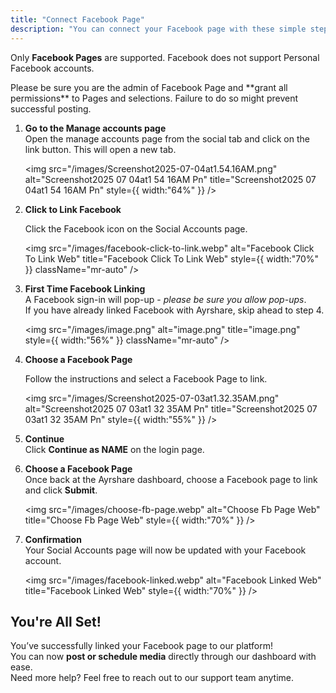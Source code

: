 ```yaml
---
title: "Connect Facebook Page"
description: "You can connect your Facebook page with these simple steps"
---
```


Only **Facebook Pages** are supported. Facebook does not support Personal Facebook accounts.

<Tip>
  Please be sure you are the admin of Facebook Page and **grant all permissions** to Pages and selections. Failure to do so might prevent successful posting.
</Tip>

1. **Go to the Manage accounts page**\
   Open the manage accounts page from the social tab and click on the link button. This will open a new tab.

   <img
     src="/images/Screenshot2025-07-04at1.54.16AM.png"
     alt="Screenshot2025 07 04at1 54 16AM Pn"
     title="Screenshot2025 07 04at1 54 16AM Pn"
     style={{ width:"64%" }}
   />
2. **Click to Link Facebook**

   Click the Facebook icon on the Social Accounts page.

   <img
     src="/images/facebook-click-to-link.webp"
     alt="Facebook Click To Link Web"
     title="Facebook Click To Link Web"
     style={{ width:"70%" }}
     className="mr-auto"
   />
3. **First Time Facebook Linking**\
   A Facebook sign-in will pop-up - _please be sure you allow pop-ups_.\
   If you have already linked Facebook with Ayrshare, skip ahead to step 4.

   <img
     src="/images/image.png"
     alt="image.png"
     title="image.png"
     style={{ width:"56%" }}
     className="mr-auto"
   />
4. **Choose a Facebook Page**

   Follow the instructions and select a Facebook Page to link.

   <img
     src="/images/Screenshot2025-07-03at1.32.35AM.png"
     alt="Screenshot2025 07 03at1 32 35AM Pn"
     title="Screenshot2025 07 03at1 32 35AM Pn"
     style={{ width:"55%" }}
   />
5. **Continue**\
   Click **Continue as NAME** on the login page.
6. **Choose a Facebook Page**\
   Once back at the Ayrshare dashboard, choose a Facebook page to link and click **Submit**.

   <img
     src="/images/choose-fb-page.webp"
     alt="Choose Fb Page Web"
     title="Choose Fb Page Web"
     style={{ width:"70%" }}
   />
7. **Confirmation**\
   Your Social Accounts page will now be updated with your Facebook account.

   <img
     src="/images/facebook-linked.webp"
     alt="Facebook Linked Web"
     title="Facebook Linked Web"
     style={{ width:"70%" }}
   />

## You're All Set\!

You’ve successfully linked your Facebook page to our platform\! \
You can now **post or schedule media** directly through our dashboard with ease.\
Need more help? Feel free to reach out to our support team anytime.